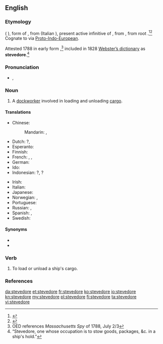 ==English==
{{wikipedia}}

===Etymology===
{{etyl|es}} {{term|estibador|lang=es}} ({{etyl|pt|-}} {{term|estivador|lang=pt}}), form of {{term|estibar||to load|lang=es}}, from {{etyl|la}} {{term|stipare|stīpāre|lang=la}} (Italian {{term|stipare|lang=it}}), present active infinitive of {{term|stipo|stīpō|stuff|lang=la}}, from {{etyl|ine-pro|en}} {{recons|stīpos|lang=ine-pro}}, from root {{etyl|ine-pro|en}} {{recons|steip-|lang=ine-pro}}.<ref>{{R:Online Etymology Dictionary}}</ref><ref>{{R:Online Etymology Dictionary|stiff}}</ref> Cognate to {{term|stiff}} via [[Proto-Indo-European]].

Attested 1788 in early form {{term|stowadore}},<ref>OED references ''Massachusetts Spy'' of 1788, July 2/3</ref> included in 1828 [[w:Webster's dictionary|Webster’s dictionary]] as '''stevedore'''.<ref>“Stevedore, one whose occupation is to stow goods, packages, &c. in a ship's hold.”</ref>

===Pronunciation===
* {{a|UK}} {{IPA|/ˈstiː.vəˌdɔː(ɹ)/}}, {{X-SAMPA|/"sti:.v@%dO:(r\)/}}

===Noun===
{{en-noun}}

# A [[dockworker]] involved in loading and unloading [[cargo]].

====Translations====
{{trans-top|dockworker involved in loading and unloading cargo}}
* Chinese:
*: Mandarin: {{t|cmn|碼頭工人|sc=Hani}}, {{t|cmn|码头工人|tr=mǎtou gōngrén|sc=Hani}}
* Dutch: {{t-|nl|dokwerker|m}}?, {{t+|nl|stuwadoor|m}}
* Esperanto: {{t-|eo|stivisto}}
* Finnish: {{t+|fi|ahtaaja}}
* French: {{t+|fr|stevedore|m}}, {{t+|fr|manutentionnaire|m}}, {{t+|fr|aconier|m}}
* German: {{t-|de|Hafenarbeiter|m}}
* Ido: {{t+|io|stivisto}}
* Indonesian: {{t-|id|buruh kapal}}?, {{t+|id|kuli}}?
{{trans-mid}}
* Irish: {{t-|ga|stíbheadóir|m}}
* Italian: {{t-|it|stivatore|m}}
* Japanese: {{t|ja|港湾労働者|tr=こうわんろうどうしゃ, kōwan rōdōsha|sc=Jpan}}
* Norwegian: {{t-|no|havnearbeider|m}}, {{t+|no|bryggesjauer|m}}
* Portuguese: {{t+|pt|estivador|m}}
* Russian: {{t+|ru|грузчик|m|tr=grúzčik}}, {{t|ru|докер|m|tr=dóker|sc=Cyrl}}
* Spanish: {{t-|es|estibador|m}}, {{t-|es|arrumador|m}}
* Swedish: {{t-|sv|stuvare|c}}
{{trans-bottom}}

====Synonyms====
* {{l|en|longshoreman}}
* {{l|en|docker}}

===Verb===
{{en-verb|stevedor|ing}}

# {{transitive}} To load or unload a ship's cargo.

===References===
<references/>

[[da:stevedore]]
[[et:stevedore]]
[[fr:stevedore]]
[[ko:stevedore]]
[[io:stevedore]]
[[kn:stevedore]]
[[my:stevedore]]
[[pl:stevedore]]
[[fi:stevedore]]
[[ta:stevedore]]
[[vi:stevedore]]